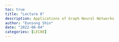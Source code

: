 ```yaml
---
toc: true
title: "Lecture 8"
description: Applications of Graph Neural Networks
author: "Eunsung Shin"
date: "2022-08-04"
categories: [LEC08]
---
```


